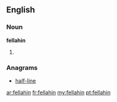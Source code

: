 ==English==

===Noun===
'''fellahin''' {{p}}
# {{plural of|fellah}}

===Anagrams===
* [[half-line#English|half-line]]

[[ar:fellahin]]
[[fr:fellahin]]
[[my:fellahin]]
[[pt:fellahin]]